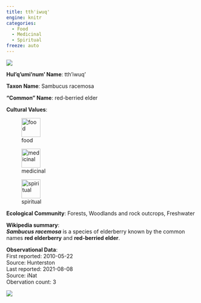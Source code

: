 ```yaml
---
title: tth'iwuq'
engine: knitr
categories:
  - Food
  - Medicinal
  - Spiritual
freeze: auto
---
```

![](https://inaturalist-open-data.s3.amazonaws.com/photos/149058839/medium.jpeg){fig-alt="tth'iwuq' - red-berried elder"}

**Hul'q'umi'num' Name**: tth'iwuq'



**Taxon Name**: Sambucus racemosa

**"Common" Name**: red-berried elder

**Cultural Values**:  

::: {layout-nrow=1 style="width:60%"}
![food](/files/food.svg){width=50px}

![medicinal](/files/medicinal.svg){width=50px}

![spiritual](/files/spiritual.svg){width=50px}
:::

**Ecological Community**: Forests, Woodlands and rock outcrops, Freshwater

**Wikipedia summary**:  
<i><b>Sambucus racemosa</b></i> is a species of elderberry known by the common names <b>red elderberry</b> and <b>red-berried elder</b>.</p>




**Observational Data**:   
First reported: 2010-05-22  
Source: Hunterston  
Last reported: 2021-08-08  
Source: iNat  
Obervation count: 3

![](community_dist.png)
